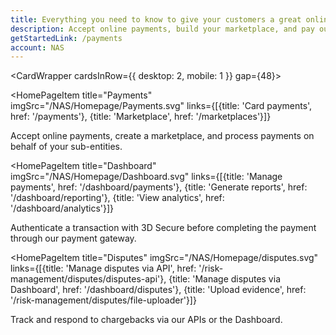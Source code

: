 ```yaml
---
title: Everything you need to know to give your customers a great online experience
description: Accept online payments, build your marketplace, and pay out to your sub-entities, sellers and service providers.
getStartedLink: /payments
account: NAS
---
```



<CardWrapper cardsInRow={{ desktop: 2, mobile: 1 }} gap={48}>

<HomePageItem 
  title="Payments"
  imgSrc="/NAS/Homepage/Payments.svg"
  links={[{title: 'Card payments', href: '/payments'}, {title: 'Marketplace', href: '/marketplaces'}]}
  >

Accept online payments, create a marketplace, and process payments on behalf of your sub-entities.

</HomePageItem>

<HomePageItem 
  title="Dashboard"
  imgSrc="/NAS/Homepage/Dashboard.svg"
  links={[{title: 'Manage payments', href: '/dashboard/payments'}, {title: 'Generate reports', href: '/dashboard/reporting'}, {title: 'View analytics', href: '/dashboard/analytics'}]}
  >

Authenticate a transaction with 3D Secure before completing the payment through our payment gateway.

</HomePageItem>

<HomePageItem 
  title="Disputes"
  imgSrc="/NAS/Homepage/disputes.svg"
  links={[{title: 'Manage disputes via API', href: '/risk-management/disputes/disputes-api'}, {title: 'Manage disputes via Dashboard', href: '/dashboard/disputes'}, {title: 'Upload evidence', href: '/risk-management/disputes/file-uploader'}]}
  >

Track and respond to chargebacks via our APIs or the Dashboard.

</HomePageItem>

</CardWrapper>


